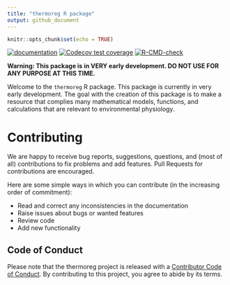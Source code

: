 ```yaml
---
title: "thermoreg R package"
output: github_document
---
```


```r
knitr::opts_chunk$set(echo = TRUE)
```

<!-- badges: start -->
[![documentation](https://img.shields.io/badge/website-active-blue)](https://aaroncaldwell.us/thermoreg/)
[![Codecov test coverage](https://codecov.io/gh/arcaldwell49/thermoreg/branch/main/graph/badge.svg)](https://app.codecov.io/gh/arcaldwell49/thermoreg?branch=main)
[![R-CMD-check](https://github.com/arcaldwell49/thermoreg/workflows/R-CMD-check/badge.svg)](https://github.com/arcaldwell49/thermoreg/actions)
<!-- badges: end -->

**Warning: This package is in VERY early development. DO NOT USE FOR ANY PURPOSE AT THIS TIME.**

Welcome to the `thermoreg` R package. This package is currently in very early development. The goal with the creation of this package is to make a resource that complies many mathematical models, functions, and calculations that are relevant to environmental physiology.
 
# Contributing

We are happy to receive bug reports, suggestions, questions, and (most
of all) contributions to fix problems and add features. Pull Requests
for contributions are encouraged.

Here are some simple ways in which you can contribute (in the increasing
order of commitment):

-   Read and correct any inconsistencies in the documentation
-   Raise issues about bugs or wanted features
-   Review code
-   Add new functionality
 
## Code of Conduct
  
Please note that the thermoreg project is released with a [Contributor Code of Conduct](https://contributor-covenant.org/version/2/0/CODE_OF_CONDUCT.html). By contributing to this project, you agree to abide by its terms.
